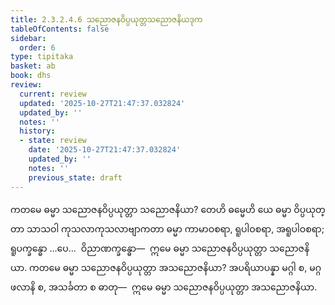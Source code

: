 ```yaml
---
title: 2.3.2.4.6 သညောဇနဝိပ္ပယုတ္တသညောဇနိယဒုက
tableOfContents: false
sidebar:
  order: 6
type: tipitaka
basket: ab
book: dhs
review:
  current: review
  updated: '2025-10-27T21:47:37.032824'
  updated_by: ''
  notes: ''
  history:
  - state: review
    date: '2025-10-27T21:47:37.032824'
    updated_by: ''
    notes: ''
    previous_state: draft
---
```



<ReviewStatus review={frontmatter.review} showDetails={true} />

<HypothesisAnnotation frontmatter={frontmatter} />

<DynamicBreadcrumb />

<Division number="1138" book="dhs" e="ch" v="29" p="228">

<Paragraph number="1831" book="dhs">
ကတမေ ဓမ္မာ သညောဇနဝိပ္ပယုတ္တာ သညောဇနိယာ? တေဟိ ဓမ္မေဟိ ယေ ဓမ္မာ ဝိပ္ပယုတ္တာ သာသဝါ ကုသလာကုသလာဗျာကတာ ဓမ္မာ ကာမာဝစရာ, ရူပါဝစရာ, အရူပါဝစရာ; ရူပက္ခန္ဓော …ပေ…  ဝိညာဏက္ခန္ဓော—  ဣမေ ဓမ္မာ သညောဇနဝိပ္ပယုတ္တာ သညောဇနိယာ.
</Paragraph>

</Division>
<Division number="1139" book="dhs" e="ch" v="29" p="228">

<Paragraph number="1832" book="dhs">
ကတမေ ဓမ္မာ သညောဇနဝိပ္ပယုတ္တာ အသညောဇနိယာ? အပရိယာပန္နာ မဂ္ဂါ စ, မဂ္ဂဖလာနိ စ, အသင်္ခတာ စ ဓာတု—  ဣမေ ဓမ္မာ သညောဇနဝိပ္ပယုတ္တာ အသညောဇနိယာ.
</Paragraph>
</Division>